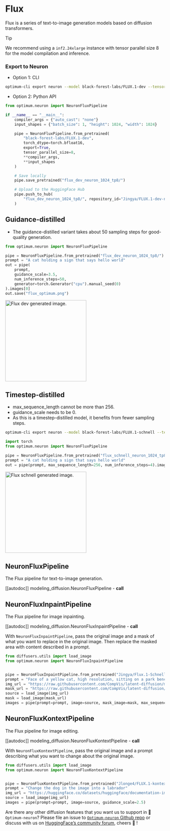 <!---
Copyright 2025 The HuggingFace Team. All rights reserved.

Licensed under the Apache License, Version 2.0 (the "License");
you may not use this file except in compliance with the License.
You may obtain a copy of the License at

    http://www.apache.org/licenses/LICENSE-2.0

Unless required by applicable law or agreed to in writing, software
distributed under the License is distributed on an "AS IS" BASIS,
WITHOUT WARRANTIES OR CONDITIONS OF ANY KIND, either express or implied.
See the License for the specific language governing permissions and
limitations under the License.
-->

# Flux

Flux is a series of text-to-image generation models based on diffusion transformers.

> [!TIP]
> We recommend using a `inf2.24xlarge` instance with tensor parallel size 8 for the model compilation and inference.

### Export to Neuron

* Option 1: CLI

```bash
optimum-cli export neuron --model black-forest-labs/FLUX.1-dev --tensor_parallel_size 8 --batch_size 1 --height 1024 --width 1024 --num_images_per_prompt 1 --torch_dtype bfloat16 flux_dev_neuron/
```

* Option 2: Python API

```python
from optimum.neuron import NeuronFluxPipeline

if __name__ == "__main__":
    compiler_args = {"auto_cast": "none"}
    input_shapes = {"batch_size": 1, "height": 1024, "width": 1024}

    pipe = NeuronFluxPipeline.from_pretrained(
        "black-forest-labs/FLUX.1-dev",
        torch_dtype=torch.bfloat16,
        export=True,
        tensor_parallel_size=8,
        **compiler_args,
        **input_shapes
    )

    # Save locally
    pipe.save_pretrained("flux_dev_neuron_1024_tp8/")

    # Upload to the HuggingFace Hub
    pipe.push_to_hub(
        "flux_dev_neuron_1024_tp8/", repository_id="Jingya/FLUX.1-dev-neuronx-1024x1024-tp8"  # Replace with your HF Hub repo id
    )
```

## Guidance-distilled

* The guidance-distilled variant takes about 50 sampling steps for good-quality generation.

```python
from optimum.neuron import NeuronFluxPipeline

pipe = NeuronFluxPipeline.from_pretrained("flux_dev_neuron_1024_tp8/")
prompt = "A cat holding a sign that says hello world"
out = pipe(
    prompt,
    guidance_scale=3.5,
    num_inference_steps=50,
    generator=torch.Generator("cpu").manual_seed(0)
).images[0]
out.save("flux_optimum.png")
```

<img
  src="https://huggingface.co/datasets/Jingya/document_images/resolve/main/optimum/neuron/flux_optimum.png"
  width="256"
  height="256"
  alt="Flux dev generated image."
/>

## Timestep-distilled

* max_sequence_length cannot be more than 256.
* guidance_scale needs to be 0.
* As this is a timestep-distilled model, it benefits from fewer sampling steps.

```bash
optimum-cli export neuron --model black-forest-labs/FLUX.1-schnell --tensor_parallel_size 8 --batch_size 1 --height 1024 --width 1024 --num_images_per_prompt 1 --sequence_length 256 --torch_dtype bfloat16 flux_schnell_neuron_1024_tp8/
```

```python
import torch
from optimum.neuron import NeuronFluxPipeline

pipe = NeuronFluxPipeline.from_pretrained("flux_schnell_neuron_1024_tp8")
prompt = "A cat holding a sign that says hello world"
out = pipe(prompt, max_sequence_length=256, num_inference_steps=4).images[0]
```

<img
  src="https://huggingface.co/datasets/Jingya/document_images/resolve/main/optimum/neuron/flux_schnell_optimum.png"
  width="256"
  height="256"
  alt="Flux schnell generated image."
/>

## NeuronFluxPipeline

The Flux pipeline for text-to-image generation.

[[autodoc]] modeling_diffusion.NeuronFluxPipeline
    - __call__

## NeuronFluxInpaintPipeline

The Flux pipeline for image inpainting.

[[autodoc]] modeling_diffusion.NeuronFluxInpaintPipeline
    - __call__

With `NeuronFluxInpaintPipeline`, pass the original image and a mask of what you want to replace in the original image. Then replace the masked area with content described in a prompt.

```python
from diffusers.utils import load_image
from optimum.neuron import NeuronFluxInpaintPipeline


pipe = NeuronFluxInpaintPipeline.from_pretrained("Jingya/Flux.1-Schnell-1024x1024-neuronx-tp8")
prompt = "Face of a yellow cat, high resolution, sitting on a park bench"
img_url = "https://raw.githubusercontent.com/CompVis/latent-diffusion/main/data/inpainting_examples/overture-creations-5sI6fQgYIuo.png"
mask_url = "https://raw.githubusercontent.com/CompVis/latent-diffusion/main/data/inpainting_examples/overture-creations-5sI6fQgYIuo_mask.png"
source = load_image(img_url)
mask = load_image(mask_url)
images = pipe(prompt=prompt, image=source, mask_image=mask, max_sequence_length=256)
```

## NeuronFluxKontextPipeline

The Flux pipeline for image editing.

[[autodoc]] modeling_diffusion.NeuronFluxKontextPipeline
    - __call__

With `NeuronFluxKontextPipeline`, pass the original image and a prompt describing what you want to change about the original image.

```python
from diffusers.utils import load_image
from optimum.neuron import NeuronFluxKontextPipeline


pipe = NeuronFluxKontextPipeline.from_pretrained("Jlonge4/FLUX.1-kontext-neuronx-1024x1024-tp8")
prompt = "Change the dog in the image into a labrador"
img_url = "https://huggingface.co/datasets/huggingface/documentation-images/resolve/main/diffusers/cat.png"
source = load_image(img_url)
images = pipe(prompt=prompt, image=source, guidance_scale=2.5)
```

Are there any other diffusion features that you want us to support in 🤗`Optimum-neuron`? Please file an issue to [`Optimum-neuron` Github repo](https://github.com/huggingface/optimum-neuron) or discuss with us on [HuggingFace’s community forum](https://discuss.huggingface.co/c/optimum/), cheers 🤗 !



